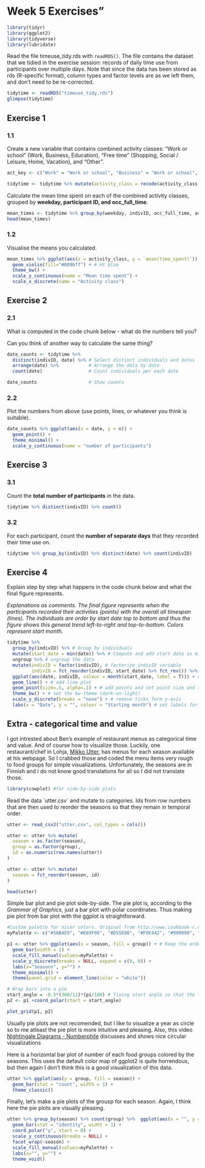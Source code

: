 # Week 5 Exercises"

```r
library(tidyr)
library(ggplot2)
library(tidyverse)
library(lubridate)
```


Read the file timeuse_tidy.rds with `readRDS()`. The file contains the dataset that we tidied in the exercise session: records of daily time use from participants over multiple days. Note that since the data has been stored as rds (R-specific format), column types and factor levels are as we left them, and don't need to be re-corrected.

```r
tidytime <- readRDS("timeuse_tidy.rds")
glimpse(tidytime)
```


## Exercise 1

### 1.1

Create a new variable that contains combined activity classes: "Work or school" (Work, Business, Education), "Free time" (Shopping, Social / Leisure, Home, Vacation), and "Other".  

```r
act_key <- c("Work" = "Work or school", "Business" = "Work or school", "Education" = "Work or school", "Shopping" = "Free time", "Social / Leisure" = "Free time", "Home" = "Free time", "Vacation" = "Free time")

tidytime <- tidytime %>% mutate(activity_class = recode(activity_class, !!!act_key, .default = "Other") %>% factor)
```

Calculate the mean time spent on each of the combined activity classes, grouped by **weekday, participant ID, and occ_full_time**.

```r
mean_times <- tidytime %>% group_by(weekday, indivID, occ_full_time, activity_class) %>% summarise(mean(time_spent))
head(mean_times)
```

### 1.2 

Visualise the means you calculated.

```r
mean_times %>% ggplot(aes(x = activity_class, y = `mean(time_spent)`)) + 
  geom_violin(fill="#009bff") + # HY blue
  theme_bw() +
  scale_y_continuous(name = "Mean time spent") +
  scale_x_discrete(name = "Activity class")
```


## Exercise 2

### 2.1

What is computed in the code chunk below - what do the numbers tell you?  

Can you think of another way to calculate the same thing?  

```r

date_counts <- tidytime %>%
  distinct(indivID, date) %>% # Select distinct individuals and dates
  arrange(date) %>%           # Arrange the data by date
  count(date)                 # Count individuals per each date

date_counts                   # Show counts
```

### 2.2

Plot the numbers from above (use points, lines, or whatever you think is suitable).  

```r
date_counts %>% ggplot(aes(x = date, y = n)) +
  geom_point() +
  theme_minimal() +
  scale_y_continuous(name = "number of participants")
```


## Exercise 3

### 3.1

Count the **total number of participants** in the data.  

```r
tidytime %>% distinct(indivID) %>% count()
```

### 3.2

For each participant, count the **number of separate days** that they recorded their time use on.  

```r
tidytime %>% group_by(indivID) %>% distinct(date) %>% count(indivID)
```


## Exercise 4

Explain step by step what happens in the code chunk below and what the final figure represents.

_Explanations as comments. The final figure represents when the participants recorded their activities (points) with the overall all timespan (lines). The individuals are order by start date top to bottom and thus the figure shows this general trend left-to-right and top-to-bottom. Colors represent start month._

```r
tidytime %>%
  group_by(indivID) %>% # Group by individuals 
  mutate(start_date = min(date)) %>% # Compute and add start date as minimum date per each individual (as it is grouped)
  ungroup %>% # ungroup the data
  mutate(indivID = factor(indivID), # factorize indivID variable
         indivID = fct_reorder(indivID, start_date) %>% fct_rev()) %>% # reorder indivID by start date
  ggplot(aes(date, indivID, colour = month(start_date, label = T))) + # init plot with date in x-axis and individuals on y-axis, color data by starting month that are displayed as a character strings
  geom_line() + # add line plot
  geom_point(size=.5, alpha=.1) + # add points and set point size and transparency (alpha channel for points' colors)
  theme_bw() + # set the bw-theme (dark-on-light)
  scale_y_discrete(breaks = "none") + # remove ticks form y-axis
  labs(x = "Date", y = "", colour = "Starting month") # set labels for the axes and 
```


## Extra - categorical time and value

I got intrested about Ben's example of restaurant menus as categorical time and value. And of course how to visualize those. Luckily, one restaurant/chef in Lohja, [Mikko Utter](http://www.mikkoutter.fi/kaudet.html), has menus for each season available at his webpage. So I crabbed those and coded the menu items very rough to food groups for simple  visualizations. Unfortunately, the seasons are in Finnish and I do not know good translations for all so I did not translate those.

```r
library(cowplot) #for side-by-side plots
```

Read the data `utter.csv´ and mutate to categories. Ids from row numbers that are then used to reorder the seasons so that they remain in temporal order.
```r
utter <- read_csv2("utter.csv", col_types = cols())

utter <- utter %>% mutate(
  season = as.factor(season),
  group = as.factor(group),
  id = as.numeric(row.names(utter))
)

utter <- utter %>% mutate(
  season = fct_reorder(season, id)
)

head(utter)
```
Simple bar plot and pie plot side-by-side. The pie plot is, according to the _Grammar of Graphics_, just a bar plot with polar coordinates. Thus making pie plot from bar plot with the ggplot is straightforward.
```r
#Custom palette for nicer colors. Original from http://www.cookbook-r.com/Graphs/Colors_(ggplot2)/ but this is reordered to correspond bit nicer with the food groups
myPalette <- c("#56B4E9", "#E69F00", "#D55E00", "#F0E442", "#999999", "#CC79A7", "#0072B2", "#009E73")

p1 <- utter %>% ggplot(aes(x = season, fill = group)) + # Keep the order same as in the df
  geom_bar(width = 1) +
  scale_fill_manual(values=myPalette) +
  scale_y_discrete(breaks = NULL, expand = c(0, 0)) +
  labs(x="Seasons", y="") +
  theme_minimal() +
  theme(panel.grid = element_line(color = "white"))

# Wrap bars into a pie
start_angle = -0.5*(360/11)*(pi/180) # fixing start angle so that the first season "napa" is at the top
p2 <- p1 +coord_polar(start = start_angle)

plot_grid(p1, p2)
```
Usually pie plots are not recomended, but I like to visualize a year as circle so to me atleast the pie plot is more  intuitive and pleasing. Also, this video [Nightingale Diagrams - Numberphile](https://www.youtube.com/watch?v=VTdVPNvwULM) discusses and shows nice circular visualizations

Here is a horizontal bar plot of number of each food groups colored by the seasons. This uses the default color map of ggplot2 is quite horrendous, but then again I don't think this is a good visualization of this data.
```r
utter %>% ggplot(aes(y = group, fill = season)) +
  geom_bar(stat = "count", width = 1) +
  theme_classic()
```

Finally, let's make a pie plots of the grousp for each season. Again, I think here the pie plots are visually pleasing.
```r
utter %>% group_by(season) %>% count(group) %>%  ggplot(aes(x = "", y = n, fill = group)) +
  geom_bar(stat = "identity", width = 1) +
  coord_polar("y", start = 0) +
  scale_y_continuous(breaks = NULL) +
  facet_wrap(~season) +
  scale_fill_manual(values=myPalette) +
  labs(x="", y="") +
  theme_void()
```